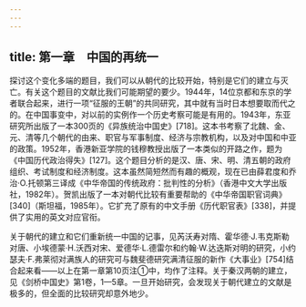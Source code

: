 ```yaml
---
---
---
```

title: 第一章　中国的再统一
---



探讨这个变化多端的题目，我们可以从朝代的比较开始，特别是它们的建立与灭亡。有关这个题目的文献比我们可能期望的要少。1944年，14位京都和东京的学者联合起来，进行一项“征服的王朝”的共同研究，其中就有当时日本想要取而代之的。在中国事变中，对以前的实例作一个历史考察可能是有用的。1943年，东亚研究所出版了一本300页的《异族统治中国史》[718]。这本书考察了北魏、金、元、清等几个朝代的由来、职官与军事制度、经济与宗教机构，以及对中国和中亚的政策。1952年，香港新亚学院的钱穆教授出版了一本类似的开路之作，题为《中国历代政治得失》[127]。这个题目分析的是汉、唐、宋、明、清五朝的政府组织、考试制度和经济制度。这本虽然简短然而有趣的概观，现在已由薛君度和乔治·O.托顿第三译成《中华帝国的传统政府：批判性的分析》（香港中文大学出版社，1982年）。贺凯出版了一本对朝代比较有重要帮助的《中华帝国职官词典》[340]（斯坦福，1985年）。它扩充了原有的中文手册《历代职官表》[338]，并提供了实用的英文对应官衔。

关于朝代的建立和它们重新统一中国的记事，见芮沃寿对隋、霍华德·J.韦克斯勒对唐、小埃德蒙·H.沃西对宋、爱德华·L.德雷尔和约翰·W.达迭斯对明的研究，小约瑟夫·F.弗莱彻对满族人的研究可与魏斐德研究满清征服的新作《大事业》[754]结合起来看——以上在第一章第10页注①中，均作了注释。关于秦汉两朝的建立，见《剑桥中国史》第1卷，1—5章。一旦开始研究，会发现关于朝代建立的文献是极多的，但全面的比较研究却意外地少。